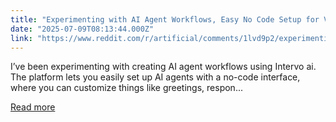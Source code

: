 ```yaml
---
title: "Experimenting with AI Agent Workflows, Easy No Code Setup for Virtual Receptionists."
date: "2025-07-09T08:13:44.000Z"
link: "https://www.reddit.com/r/artificial/comments/1lvd9p2/experimenting_with_ai_agent_workflows_easy_no/"
---
```


I’ve been experimenting with creating AI agent workflows using Intervo ai. The platform lets you easily set up AI agents with a no-code interface, where you can customize things like greetings, respon...

[Read more](https://www.reddit.com/r/artificial/comments/1lvd9p2/experimenting_with_ai_agent_workflows_easy_no/)
